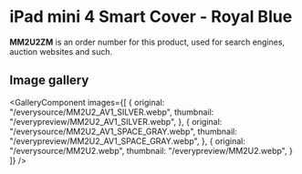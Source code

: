 
# iPad mini 4 Smart Cover - Royal Blue

<Callout type='info' emoji='👉🏻'>**MM2U2ZM** is an order number for this product, used for search engines, auction websites and such.</Callout>

## Image gallery

<GalleryComponent
    images={[
      {
        original: "/everysource/MM2U2_AV1_SILVER.webp",
        thumbnail: "/everypreview/MM2U2_AV1_SILVER.webp",
      },
      {
        original: "/everysource/MM2U2_AV1_SPACE_GRAY.webp",
        thumbnail: "/everypreview/MM2U2_AV1_SPACE_GRAY.webp",
      },
      {
        original: "/everysource/MM2U2.webp",
        thumbnail: "/everypreview/MM2U2.webp",
      }
    ]}
  />
